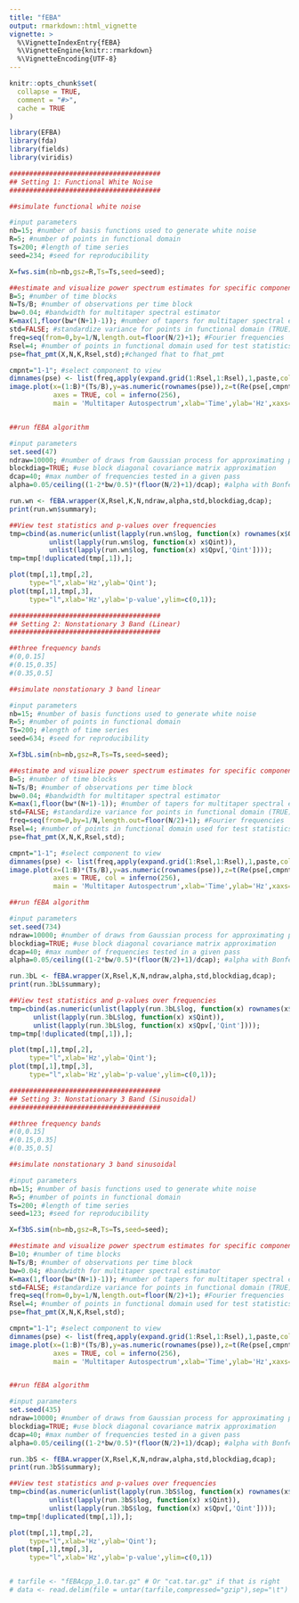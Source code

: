 ```yaml
---
title: "fEBA"
output: rmarkdown::html_vignette
vignette: >
  %\VignetteIndexEntry{fEBA}
  %\VignetteEngine{knitr::rmarkdown}
  %\VignetteEncoding{UTF-8}
---
```


```r
knitr::opts_chunk$set(
  collapse = TRUE,
  comment = "#>",
  cache = TRUE
)
```

```r
library(EFBA)
library(fda)
library(fields)
library(viridis)

######################################
## Setting 1: Functional White Noise
######################################

##simulate functional white noise

#input parameters
nb=15; #number of basis functions used to generate white noise
R=5; #number of points in functional domain
Ts=200; #length of time series
seed=234; #seed for reproducibility

X=fws.sim(nb=nb,gsz=R,Ts=Ts,seed=seed);

##estimate and visualize power spectrum estimates for specific components
B=5; #number of time blocks
N=Ts/B; #number of observations per time block
bw=0.04; #bandwidth for multitaper spectral estimator
K=max(1,floor(bw*(N+1)-1)); #number of tapers for multitaper spectral estimator
std=FALSE; #standardize variance for points in functional domain (TRUE) or not (FALSE)
freq=seq(from=0,by=1/N,length.out=floor(N/2)+1); #Fourier frequencies
Rsel=4; #number of points in functional domain used for test statistics
pse=fhat_pmt(X,N,K,Rsel,std);#changed fhat to fhat_pmt

cmpnt="1-1"; #select component to view
dimnames(pse) <- list(freq,apply(expand.grid(1:Rsel,1:Rsel),1,paste,collapse = "-"),1:B);
image.plot(x=(1:B)*(Ts/B),y=as.numeric(rownames(pse)),z=t(Re(pse[,cmpnt,])), 
           axes = TRUE, col = inferno(256), 
           main = 'Multitaper Autospectrum',xlab='Time',ylab='Hz',xaxs="i"); 


##run fEBA algorithm

#input parameters
set.seed(47)
ndraw=10000; #number of draws from Gaussian process for approximating p-values
blockdiag=TRUE; #use block diagonal covariance matrix approximation
dcap=40; #max number of frequencies tested in a given pass 
alpha=0.05/ceiling((1-2*bw/0.5)*(floor(N/2)+1)/dcap); #alpha with Bonferroni correction

run.wn <- fEBA.wrapper(X,Rsel,K,N,ndraw,alpha,std,blockdiag,dcap);
print(run.wn$summary);

##View test statistics and p-values over frequencies
tmp=cbind(as.numeric(unlist(lapply(run.wn$log, function(x) rownames(x$Qint)))),
          unlist(lapply(run.wn$log, function(x) x$Qint)),
          unlist(lapply(run.wn$log, function(x) x$Qpv[,'Qint'])));
tmp=tmp[!duplicated(tmp[,1]),];

plot(tmp[,1],tmp[,2],
     type="l",xlab='Hz',ylab='Qint');
plot(tmp[,1],tmp[,3],
     type="l",xlab='Hz',ylab='p-value',ylim=c(0,1));

######################################
## Setting 2: Nonstationary 3 Band (Linear)
######################################

##three frequency bands
#(0,0.15]
#(0.15,0.35]
#(0.35,0.5]

##simulate nonstationary 3 band linear

#input parameters
nb=15; #number of basis functions used to generate white noise
R=5; #number of points in functional domain
Ts=200; #length of time series
seed=634; #seed for reproducibility

X=f3bL.sim(nb=nb,gsz=R,Ts=Ts,seed=seed);

##estimate and visualize power spectrum estimates for specific components
B=5; #number of time blocks
N=Ts/B; #number of observations per time block
bw=0.04; #bandwidth for multitaper spectral estimator
K=max(1,floor(bw*(N+1)-1)); #number of tapers for multitaper spectral estimator
std=FALSE; #standardize variance for points in functional domain (TRUE) or not (FALSE)
freq=seq(from=0,by=1/N,length.out=floor(N/2)+1); #Fourier frequencies
Rsel=4; #number of points in functional domain used for test statistics
pse=fhat_pmt(X,N,K,Rsel,std);

cmpnt="1-1"; #select component to view
dimnames(pse) <- list(freq,apply(expand.grid(1:Rsel,1:Rsel),1,paste,collapse = "-"),1:B);
image.plot(x=(1:B)*(Ts/B),y=as.numeric(rownames(pse)),z=t(Re(pse[,cmpnt,])), 
           axes = TRUE, col = inferno(256), 
           main = 'Multitaper Autospectrum',xlab='Time',ylab='Hz',xaxs="i");

##run fEBA algorithm

#input parameters
set.seed(734)
ndraw=10000; #number of draws from Gaussian process for approximating p-values
blockdiag=TRUE; #use block diagonal covariance matrix approximation
dcap=40; #max number of frequencies tested in a given pass 
alpha=0.05/ceiling((1-2*bw/0.5)*(floor(N/2)+1)/dcap); #alpha with Bonferroni correction

run.3bL <- fEBA.wrapper(X,Rsel,K,N,ndraw,alpha,std,blockdiag,dcap);
print(run.3bL$summary);

##View test statistics and p-values over frequencies
tmp=cbind(as.numeric(unlist(lapply(run.3bL$log, function(x) rownames(x$Qint)))),
      unlist(lapply(run.3bL$log, function(x) x$Qint)),
      unlist(lapply(run.3bL$log, function(x) x$Qpv[,'Qint'])));
tmp=tmp[!duplicated(tmp[,1]),];

plot(tmp[,1],tmp[,2],
     type="l",xlab='Hz',ylab='Qint');
plot(tmp[,1],tmp[,3],
     type="l",xlab='Hz',ylab='p-value',ylim=c(0,1));

######################################
## Setting 3: Nonstationary 3 Band (Sinusoidal)
######################################

##three frequency bands
#(0,0.15]
#(0.15,0.35]
#(0.35,0.5]

##simulate nonstationary 3 band sinusoidal

#input parameters
nb=15; #number of basis functions used to generate white noise
R=5; #number of points in functional domain
Ts=200; #length of time series
seed=123; #seed for reproducibility

X=f3bS.sim(nb=nb,gsz=R,Ts=Ts,seed=seed);

##estimate and visualize power spectrum estimates for specific components
B=10; #number of time blocks
N=Ts/B; #number of observations per time block
bw=0.04; #bandwidth for multitaper spectral estimator
K=max(1,floor(bw*(N+1)-1)); #number of tapers for multitaper spectral estimator
std=FALSE; #standardize variance for points in functional domain (TRUE) or not (FALSE)
freq=seq(from=0,by=1/N,length.out=floor(N/2)+1); #Fourier frequencies
Rsel=4; #number of points in functional domain used for test statistics
pse=fhat_pmt(X,N,K,Rsel,std);

cmpnt="1-1"; #select component to view
dimnames(pse) <- list(freq,apply(expand.grid(1:Rsel,1:Rsel),1,paste,collapse = "-"),1:B);
image.plot(x=(1:B)*(Ts/B),y=as.numeric(rownames(pse)),z=t(Re(pse[,cmpnt,])), 
           axes = TRUE, col = inferno(256), 
           main = 'Multitaper Autospectrum',xlab='Time',ylab='Hz',xaxs="i"); 


##run fEBA algorithm

#input parameters
set.seed(435)
ndraw=10000; #number of draws from Gaussian process for approximating p-values
blockdiag=TRUE; #use block diagonal covariance matrix approximation
dcap=40; #max number of frequencies tested in a given pass 
alpha=0.05/ceiling((1-2*bw/0.5)*(floor(N/2)+1)/dcap); #alpha with Bonferroni correction

run.3bS <- fEBA.wrapper(X,Rsel,K,N,ndraw,alpha,std,blockdiag,dcap);
print(run.3bS$summary);

##View test statistics and p-values over frequencies
tmp=cbind(as.numeric(unlist(lapply(run.3bS$log, function(x) rownames(x$Qint)))),
          unlist(lapply(run.3bS$log, function(x) x$Qint)),
          unlist(lapply(run.3bS$log, function(x) x$Qpv[,'Qint'])));
tmp=tmp[!duplicated(tmp[,1]),];

plot(tmp[,1],tmp[,2],
     type="l",xlab='Hz',ylab='Qint');
plot(tmp[,1],tmp[,3],
     type="l",xlab='Hz',ylab='p-value',ylim=c(0,1))


# tarfile <- "fEBAcpp_1.0.tar.gz" # Or "cat.tar.gz" if that is right
# data <- read.delim(file = untar(tarfile,compressed="gzip"),sep="\t")

```
